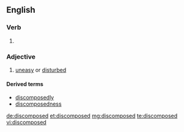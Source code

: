 ==English==

===Verb===
{{head|en|verb form}}

# {{en-past of|discompose}}

===Adjective===
{{en-adj}}

# [[uneasy]] or [[disturbed]]

====Derived terms====
* [[discomposedly]]
* [[discomposedness]]

[[de:discomposed]]
[[et:discomposed]]
[[mg:discomposed]]
[[te:discomposed]]
[[vi:discomposed]]